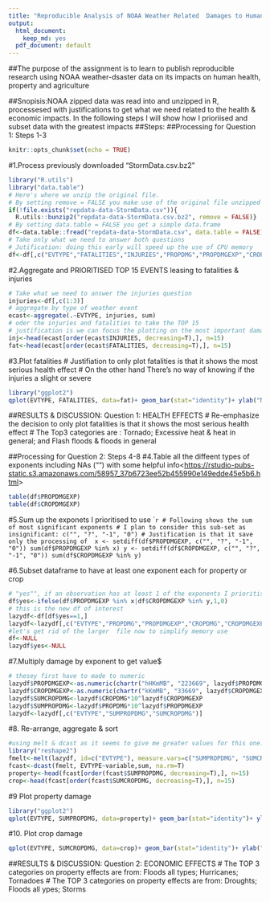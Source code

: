 ---
title: "Reproducible Analysis of NOAA Weather Related  Damages to Humans, Propoerty and Agriculture"
output:
  html_document:
    keep_md: yes
  pdf_document: default
---

##The purpose of the assignment is to learn to publish reproducible research using NOAA weather-dsaster data on its impacts on human health, property and agriculture

##Snopisis:NOAA zipped data was read into and unzipped in R, processesed with justifications to get what we need related to the health & economic impacts. In the following steps I will show how I prioriised and subset data with the greatest impacts 
##Steps:
##Processing for Question 1: Steps 1-3
```{r setup, include=FALSE}
knitr::opts_chunk$set(echo = TRUE)
```

#1.Process previously downloaded "StormData.csv.bz2"
```{r include=T}
library("R.utils")
library("data.table")
# Here's where we unzip the original file. 
# By setting remove = FALSE you make use of the original file unzipped file 
if(!file.exists("repdata-data-StormData.csv")){
  R.utils::bunzip2("repdata-data-StormData.csv.bz2", remove = FALSE)}
# By setting data.table = FALSE you get a simple data.frame
df<-data.table::fread("repdata-data-StormData.csv", data.table = FALSE)
# Take only what we need to answer both questions
# Jutification: doing this early will speed up the use of CPU memory
df<-df[,c("EVTYPE","FATALITIES","INJURIES","PROPDMG","PROPDMGEXP","CROPDMG","CROPDMGEXP")] 
```

#2.Aggregate and PRIORITISED TOP 15 EVENTS leasing to fatalities & injuries
```{r include=FALSE}
# Take what we need to answer the injuries question
injuries<-df[,c(1:3)]
# aggregate by type of weather event
ecast<-aggregate(.~EVTYPE, injuries, sum)
# oder the injuries and fatalities to take the TOP 15
# justification is we can focus the plotting on the most important damage
inj<-head(ecast[order(ecast$INJURIES, decreasing=T),], n=15)
fat<-head(ecast[order(ecast$FATALITIES, decreasing=T),], n=15)
```

#3.Plot fatalities
# Justifiation to only plot fatalities is that it shows the most serious health effect # On the other hand There's no way of knowing if the injuries a slight or severe
```{r include=T}
library("ggplot2")
qplot(EVTYPE, FATALITIES, data=fat)+ geom_bar(stat="identity")+ ylab("No. of Fatalities") + xlab("Enviromental Disaster Type") + ggtitle("Estimates of Fatalities") + theme(axis.text.x = element_text(angle=80, hjust=1))
```

##RESULTS & DISCUSSION: Question 1: HEALTH EFFECTS
# Re-emphasize the decision to only plot fatalities is that it shows the most serious health effect
# The Top3 categories are : Tornado; Excessive heat & heat in general; and Flash floods & floods in general

##Processing for Question 2: Steps 4-8
#4.Table all the diffeent types of exponents including NAs ("") with some helpful info<<https://rstudio-pubs-static.s3.amazonaws.com/58957_37b6723ee52b455990e149edde45e5b6.html>>
```{r include=T}
table(df$PROPDMGEXP)
table(df$CROPDMGEXP)
```

#5.Sum up the exponets I prioritised to use
````{r include=T}
# Following shows the sum of most significant exponents
# I plan to consider this sub-set as insignificant: c("", "?", "-1", "0")
# Justification is that it save only the processing of 
x <- setdiff(df$PROPDMGEXP, c("", "?", "-1", "0"))
sum(df$PROPDMGEXP %in% x)
y <- setdiff(df$CROPDMGEXP, c("", "?", "-1", "0"))
sum(df$CROPDMGEXP %in% y)
```

#6.Subset dataframe to have at least one exponent each for property or crop 
```{r include=FALSE}
# "yes"", if an observation has at least 1 of the exponents I prioritised above for prop or crop
df$yes<-ifelse(df$PROPDMGEXP %in% x|df$CROPDMGEXP %in% y,1,0)
# this is the new df of interest
lazydf<-df[df$yes==1,]
lazydf<-lazydf[,c("EVTYPE","PROPDMG","PROPDMGEXP","CROPDMG","CROPDMGEXP")]
#let's get rid of the larger  file now to simplify memory use
df<-NULL
lazydf$yes<-NULL 
```

#7.Multiply damage by exponent  to get value$
```{r include=FALSE}
# thesey first have to made to numeric
lazydf$PROPDMGEXP<-as.numeric(chartr("hHKmMB", "223669", lazydf$PROPDMGEXP))
lazydf$CROPDMGEXP<-as.numeric(chartr("kKmMB", "33669", lazydf$CROPDMGEXP))
lazydf$SUMCROPDMG<-lazydf$CROPDMG*10^lazydf$CROPDMGEXP
lazydf$SUMPROPDMG<-lazydf$PROPDMG*10^lazydf$PROPDMGEXP
lazydf<-lazydf[,c("EVTYPE","SUMPROPDMG","SUMCROPDMG")]
```

#8. Re-arrange, aggregate & sort
```{r include=T}
#using melt & dcast as it seems to give me greater values for this one. In Q1 the aggregate function gave the same result
library("reshape2")
fmelt<-melt(lazydf, id=c("EVTYPE"), measure.vars=c("SUMPROPDMG", "SUMCROPDMG"))
fcast<-dcast(fmelt, EVTYPE~variable,sum, na.rm=T)
property<-head(fcast[order(fcast$SUMPROPDMG, decreasing=T),], n=15)
crop<-head(fcast[order(fcast$SUMCROPDMG, decreasing=T),], n=15)
```

#9 Plot property damage 
```{r include=T}
library("ggplot2")
qplot(EVTYPE, SUMPROPDMG, data=property)+ geom_bar(stat="identity")+ ylab("Property Damage Amount $") + xlab("Enviromental Disaster Type") + ggtitle("Estimates of Property Damange") + theme(axis.text.x = element_text(angle=80, hjust=1))
```

#10. Plot crop damage
```{r include=T}
qplot(EVTYPE, SUMCROPDMG, data=crop)+ geom_bar(stat="identity")+ ylab("Property Damage Amount $") + xlab("Enviromental Disaster Type") + ggtitle("Estimates of Crop Damange") + theme(axis.text.x = element_text(angle=80, hjust=1))
```

##RESULTS & DISCUSSION: Question 2: ECONOMIC EFFECTS
# The TOP 3 categories on property effects are from: Floods all types; Hurricanes; Tornadoes 
# The TOP 3 categories on property effects are from: Droughts; Floods all ypes; Storms
